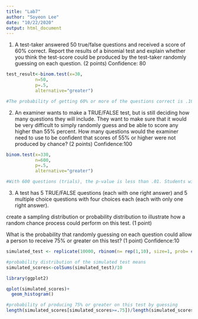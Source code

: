 ```yaml
---
title: "Lab7"
author: "Soyeon Lee"
date: "10/22/2020"
output: html_document
---
```


1. A test-taker answered 50 true/false questions and received a score of 60% correct. Report the results of a binomial test and explain whether you think the test-score could be produced by the test-taker randomly guessing on each question. (2 points)
Confidence: 80
```r
test_result<-binom.test(x=30, 
           n=50, 
           p=.5, 
           alternative="greater")

#The probability of getting 60% or more of the questions correct is .1013.  This probability is lower than random chance but not rare.  Thus, we cannot reject that the test-taker did not randomly guess each question. Increasing the number of trials would lower the probability and increase the likelihood that the test result is a product of guesses. 
```

2. An examiner wants to make a TRUE/FALSE test, but is still deciding how many questions they will include. They want to make sure that it would be very difficult to simply randomly guess and be able to score any higher than 55% percent. How many questions would the examiner need to use to be confident that scores of 55% or higher were not produced by chance? (2 points)
Confidence:100
```r
binom.test(x=330,
           n=600,
           p=.5,
           alternative="greater")

#With 600 questions (trials), the p-value is less than .01. Students will be unlikely to score 55% or higher by guessing each question. 
```

3. A test has 5 TRUE/FALSE questions (each with one right answer) and 5 multiple choice questions with four choices each (each with only one right answer).

create a sampling distribution or probability distribution to illustrate how a random chance process could perform on this test. (1 point)

What is the probability that randomly guessing on each question could allow a person to receive 75% or greater on this test? (1 point)
Confidence:10
```r
simulated_test <- replicate(10000, rbinom(n= rep(1,10), size=1, prob= c(.5,.5,.5,.5,.5,.25,.25,.25,.25,.25)))

#probability distribution of the simulated test means
simulated_scores<-colSums(simulated_test)/10

library(ggplot2)

qplot(simulated_scores)+
  geom_histogram()

#probability of producing 75% or greater on this test by guessing 
length(simulated_scores[simulated_scores>=.75])/length(simulated_scores)

```

